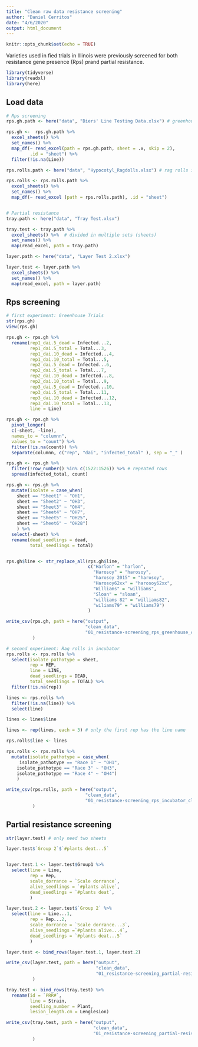 ```yaml
---
title: "Clean raw data resistance screening"
author: "Daniel Cerritos"
date: "4/6/2020"
output: html_document
---
```


```r
knitr::opts_chunk$set(echo = TRUE)
```

Varieties used in fied trials in Illinois were previously screened for both resistance gene presence (Rps)
prand partial resistance.

```r
library(tidyverse)
library(readxl)
library(here)
```

## Load data

```r
# Rps screening
rps.gh.path <- here("data", "Diers' Line Testing Data.xlsx") # greenhouse trials

rps.gh <-  rps.gh.path %>% 
  excel_sheets() %>% 
  set_names() %>% 
  map_df(~ read_excel(path = rps.gh.path, sheet = .x, skip = 2), 
         .id = "sheet") %>% 
  filter(!is.na(Line))

rps.rolls.path <- here("data", "Hypocotyl_Ragdolls.xlsx") # rag rolls in incubator

rps.rolls <- rps.rolls.path %>% 
  excel_sheets() %>% 
  set_names() %>% 
  map_df(~ read_excel (path = rps.rolls.path), .id = "sheet")


# Partial resistance 
tray.path <- here("data", "Tray Test.xlsx")

tray.test <- tray.path %>% 
  excel_sheets() %>%  # divided in multiple sets (sheets)
  set_names() %>% 
  map(read_excel, path = tray.path) 

layer.path <- here("data", "Layer Test 2.xlsx")

layer.test <- layer.path %>% 
  excel_sheets() %>%
  set_names() %>% 
  map(read_excel, path = layer.path)
```

## Rps screening

```r
# first experiment: Greenhouse Trials
str(rps.gh)
view(rps.gh)

rps.gh <- rps.gh %>% 
  rename(rep1_dai.5_dead = Infected...2, 
         rep1_dai.5_total = Total...3, 
         rep1_dai.10_dead = Infected...4, 
         rep1_dai.10_total = Total...5, 
         rep2_dai.5_dead = Infected...6,
         rep2_dai.5_total = Total...7, 
         rep2_dai.10_dead = Infected...8, 
         rep2_dai.10_total = Total...9, 
         rep3_dai.5_dead = Infected...10, 
         rep3_dai.5_total = Total...11, 
         rep3_dai.10_dead = Infected...12, 
         rep3_dai.10_total = Total...13, 
         line = Line)

rps.gh <- rps.gh %>% 
  pivot_longer(
  c(-sheet, -line), 
  names_to = "columnn", 
  values_to = "count") %>% 
  filter(!is.na(count)) %>% 
  separate(columnn, c("rep", "dai", "infected_total" ), sep = "_" ) 

rps.gh <- rps.gh %>% 
  filter(!row_number() %in% c(1522:1526)) %>% # repeated rows
  spread(infected_total, count)

rps.gh <- rps.gh %>% 
  mutate(isolate = case_when(
    sheet == "Sheet1" ~ "OH1", 
    sheet == "Sheet2" ~ "OH3", 
    sheet == "Sheet3" ~ "OH4", 
    sheet == "Sheet4" ~ "OH7", 
    sheet == "Sheet5" ~ "OH25", 
    sheet == "Sheet6" ~ "OH28")
    ) %>% 
  select(-sheet) %>% 
  rename(dead_seedlings = dead, 
         total_seedlings = total)


rps.gh$line <- str_replace_all(rps.gh$line, 
                               c("Harlon" = "harlon", 
                                 "Harosoy" = "harosoy",
                                 "harosoy 2015" = "harosoy",
                                 "Harosoy62xx" = "harosoy62xx", 
                                 "Williams" = "williams", 
                                 "Sloan" = "sloan", 
                                 "williams 82" = "williams82", 
                                 "wiliams79" = "williams79")
                               )

write_csv(rps.gh, path = here("output", 
                              "clean_data", 
                              "01_resistance-screening_rps_greenhouse_clean-data.csv") 
          )
```

```r
# second experiment: Rag rolls in incubator 
rps.rolls <- rps.rolls %>% 
  select(isolate_pathotype = sheet, 
         rep = REP, 
         line = LINE, 
         dead_seedlings = DEAD, 
         total_seedlings = TOTAL) %>% 
  filter(!is.na(rep))

lines <- rps.rolls %>% 
  filter(!is.na(line)) %>% 
  select(line)

lines <- lines$line

lines <- rep(lines, each = 3) # only the first rep has the line name

rps.rolls$line <- lines

rps.rolls <- rps.rolls %>% 
  mutate(isolate_pathotype = case_when(
     isolate_pathotype == "Race 1" ~ "OH1", 
    isolate_pathotype == "Race 3" ~ "OH3", 
    isolate_pathotype == "Race 4" ~ "OH4")
    )

write_csv(rps.rolls, path = here("output", 
                              "clean_data", 
                              "01_resistance-screening_rps_incubator_clean-data.csv") 
          )

```

## Partial resistance screening

```r
str(layer.test) # only need two sheets

layer.test$`Group 2`$`#plants deat...5`


layer.test.1 <- layer.test$Group1 %>% 
  select(line = Line, 
         rep = Rep, 
         scale_dorrance = `Scale dorrance`, 
         alive_seedlings = `#plants alive`, 
         dead_seedlings = `#plants deat`, 
         )

layer.test.2 <- layer.test$`Group 2` %>% 
  select(line = Line...1, 
         rep = Rep...2, 
         scale_dorrance = `Scale dorrance...3`,
         alive_seedlings =`#plants alive...4`, 
         dead_seedlings = `#plants deat...5`
         )

layer.test <- bind_rows(layer.test.1, layer.test.2)

write_csv(layer.test, path = here("output", 
                                  "clean_data", 
                                  "01_resistance-screening_partial-resistance_layer-test_clean-data.csv")
          )
```

```r
tray.test <- bind_rows(tray.test) %>% 
  rename(id = `PRR#`, 
         line = Strain, 
         seedling_number = Plant, 
         lesion_length.cm = Lenglesion)

write_csv(tray.test, path = here("output", 
                                 "clean_data", 
                                 "01_resistance-screening_partial-resistance_tray-test_clean-data.csv")
          )

```